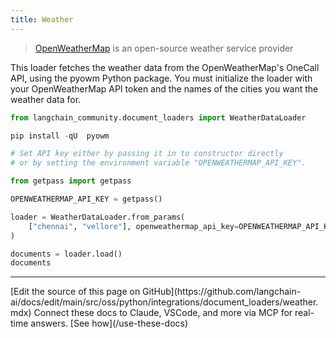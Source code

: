 ```yaml
---
title: Weather
---
```


>[OpenWeatherMap](https://openweathermap.org/) is an open-source weather service provider

This loader fetches the weather data from the OpenWeatherMap's OneCall API, using the pyowm Python package. You must initialize the loader with your OpenWeatherMap API token and the names of the cities you want the weather data for.

```python
from langchain_community.document_loaders import WeatherDataLoader
```

```python
pip install -qU  pyowm
```

```python
# Set API key either by passing it in to constructor directly
# or by setting the environment variable "OPENWEATHERMAP_API_KEY".

from getpass import getpass

OPENWEATHERMAP_API_KEY = getpass()
```

```python
loader = WeatherDataLoader.from_params(
    ["chennai", "vellore"], openweathermap_api_key=OPENWEATHERMAP_API_KEY
)
```

```python
documents = loader.load()
documents
```

---

<Callout icon="pen-to-square" iconType="regular">
    [Edit the source of this page on GitHub](https://github.com/langchain-ai/docs/edit/main/src/oss/python/integrations/document_loaders/weather.mdx)
</Callout>
<Tip icon="terminal" iconType="regular">
    Connect these docs to Claude, VSCode, and more via MCP for    real-time answers. [See how](/use-these-docs)
</Tip>
